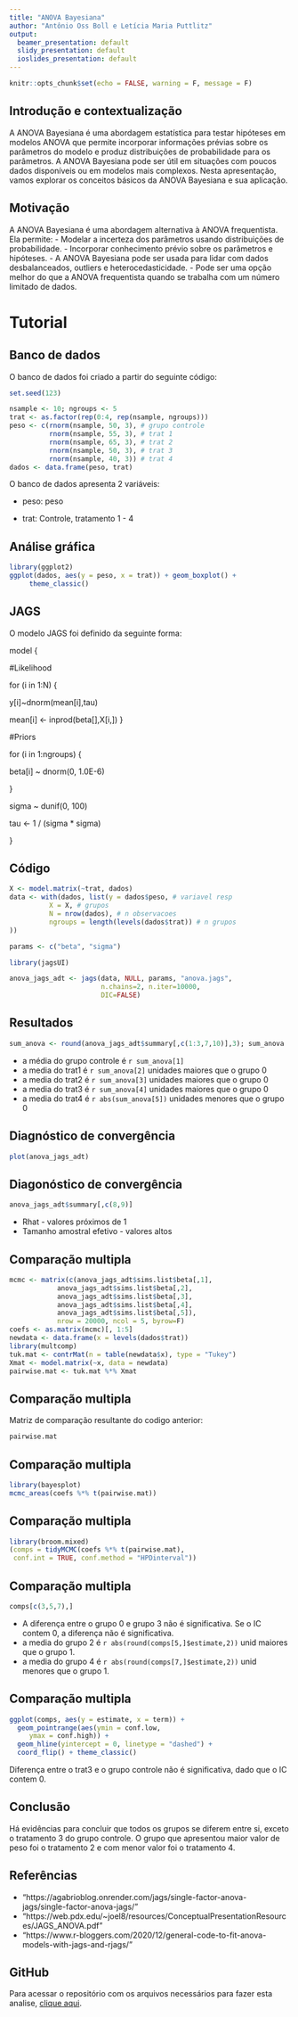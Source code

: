 ```yaml
---
title: "ANOVA Bayesiana"
author: "Antônio Oss Boll e Letícia Maria Puttlitz"
output:
  beamer_presentation: default
  slidy_presentation: default
  ioslides_presentation: default
---
```


```r
knitr::opts_chunk$set(echo = FALSE, warning = F, message = F)
```


## Introdução e contextualização
A ANOVA Bayesiana é uma abordagem estatística para testar hipóteses em modelos ANOVA que permite incorporar informações prévias sobre os parâmetros do modelo e produz distribuições de probabilidade para os parâmetros. A ANOVA Bayesiana pode ser útil em situações com poucos dados disponíveis ou em modelos mais complexos. Nesta apresentação, vamos explorar os conceitos básicos da ANOVA Bayesiana e sua aplicação.


## Motivação

A ANOVA Bayesiana é uma abordagem alternativa à ANOVA frequentista. Ela permite:
- Modelar a incerteza dos parâmetros usando distribuições de probabilidade.
- Incorporar conhecimento prévio sobre os parâmetros e hipóteses.
- A ANOVA Bayesiana pode ser usada para lidar com dados desbalanceados, outliers e heterocedasticidade.
- Pode ser uma opção melhor do que a ANOVA frequentista quando se trabalha com um número limitado de dados.

# Tutorial


## Banco de dados

O banco de dados foi criado a partir do seguinte código:

```r
set.seed(123)

nsample <- 10; ngroups <- 5
trat <- as.factor(rep(0:4, rep(nsample, ngroups)))
peso <- c(rnorm(nsample, 50, 3), # grupo controle
          rnorm(nsample, 55, 3), # trat 1
          rnorm(nsample, 65, 3), # trat 2
          rnorm(nsample, 50, 3), # trat 3
          rnorm(nsample, 40, 3)) # trat 4
dados <- data.frame(peso, trat)
```

O banco de dados apresenta 2 variáveis:
  
- peso: peso
  
- trat: Controle, tratamento 1 - 4

## Análise gráfica

```r
library(ggplot2)
ggplot(dados, aes(y = peso, x = trat)) + geom_boxplot() +
     theme_classic()
```

## JAGS

O modelo JAGS foi definido da seguinte forma:

model {
  
   #Likelihood
  
   for (i in 1:N) {
  
   y[i]~dnorm(mean[i],tau)
  
   mean[i] <- inprod(beta[],X[i,]) }
  
   #Priors
  
   for (i in 1:ngroups) {
  
   beta[i] ~ dnorm(0, 1.0E-6) 
  
   }
  
   sigma ~ dunif(0, 100)
  
   tau <- 1 / (sigma * sigma)
   
}

## Código
```r
X <- model.matrix(~trat, dados)
data <- with(dados, list(y = dados$peso, # variavel resp 
          X = X, # grupos
          N = nrow(dados), # n observacoes
          ngroups = length(levels(dados$trat)) # n grupos
))

params <- c("beta", "sigma")

library(jagsUI)

anova_jags_adt <- jags(data, NULL, params, "anova.jags", 
                       n.chains=2, n.iter=10000,
                       DIC=FALSE) 

```

## Resultados
```r
sum_anova <- round(anova_jags_adt$summary[,c(1:3,7,10)],3); sum_anova
```

- a média do grupo controle é `r sum_anova[1]`
- a media do trat1 é `r sum_anova[2]` unidades maiores que o grupo 0
- a media do trat2 é `r sum_anova[3]` unidades maiores que o grupo 0
- a media do trat3 é `r sum_anova[4]` unidades maiores que o grupo 0
- a media do trat4 é `r abs(sum_anova[5])` unidades menores que o grupo 0

## Diagnóstico de convergência
```r
plot(anova_jags_adt)
```

## Diagonóstico de convergência

```r
anova_jags_adt$summary[,c(8,9)]
```

- Rhat - valores próximos de 1
- Tamanho amostral efetivo - valores altos

## Comparação multipla
```r
mcmc <- matrix(c(anova_jags_adt$sims.list$beta[,1],
            anova_jags_adt$sims.list$beta[,2],
            anova_jags_adt$sims.list$beta[,3],
            anova_jags_adt$sims.list$beta[,4],
            anova_jags_adt$sims.list$beta[,5]), 
            nrow = 20000, ncol = 5, byrow=F)
coefs <- as.matrix(mcmc)[, 1:5]
newdata <- data.frame(x = levels(dados$trat))
library(multcomp)
tuk.mat <- contrMat(n = table(newdata$x), type = "Tukey")
Xmat <- model.matrix(~x, data = newdata)
pairwise.mat <- tuk.mat %*% Xmat
```

## Comparação multipla

Matriz de comparação resultante do codigo anterior:

```r
pairwise.mat
```

## Comparação multipla

```r
library(bayesplot)
mcmc_areas(coefs %*% t(pairwise.mat))
```

## Comparação multipla
```r
library(broom.mixed)
(comps = tidyMCMC(coefs %*% t(pairwise.mat), 
 conf.int = TRUE, conf.method = "HPDinterval"))

```


## Comparação multipla
```r

comps[c(3,5,7),]
```
- A diferença entre o grupo 0 e grupo 3 não é significativa. Se o IC contem 0, a diferença não é significativa.
- a media do grupo 2 é `r abs(round(comps[5,]$estimate,2))` unid maiores que o grupo 1.
- a media do grupo 4 é `r abs(round(comps[7,]$estimate,2))` unid menores que o grupo 1.


## Comparação multipla
```r
ggplot(comps, aes(y = estimate, x = term)) +
  geom_pointrange(aes(ymin = conf.low,
     ymax = conf.high)) + 
  geom_hline(yintercept = 0, linetype = "dashed") +
  coord_flip() + theme_classic()
```
Diferença entre o trat3 e o grupo controle não é significativa, dado que o IC contem 0.

## Conclusão

Há evidências para concluir que todos os grupos se diferem entre si, exceto o tratamento 3 do grupo controle. O grupo que apresentou maior valor de peso foi o tratamento 2 e com menor valor foi o tratamento 4.

## Referências

- "https://agabrioblog.onrender.com/jags/single-factor-anova-jags/single-factor-anova-jags/"
- "https://web.pdx.edu/~joel8/resources/ConceptualPresentationResources/JAGS_ANOVA.pdf"
- "https://www.r-bloggers.com/2020/12/general-code-to-fit-anova-models-with-jags-and-rjags/"

## GitHub

Para acessar o repositório com os arquivos necessários para fazer esta analise, [clique aqui](https://github.com/AntonioBoll/bayesianos).

